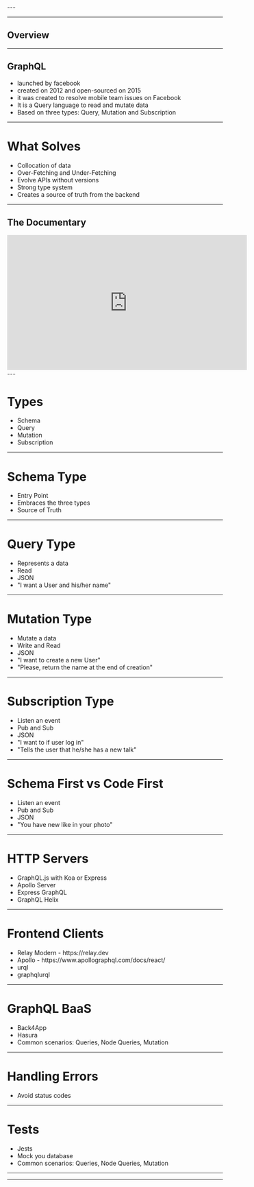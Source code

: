 


<Head>
  <title>GraphQL - Real World</title>
</Head>

<Cover />
---
<Intro />

---
## Overview

<Roadmap />

---
## GraphQL

<ul>
    <Appear>
        <li>launched by facebook</li>
        <li>created on 2012 and open-sourced on 2015</li>
        <li>it was created to resolve mobile team issues on Facebook</li>
        <li>It is a Query language to read and mutate data</li>
        <li>Based on three types: Query, Mutation and Subscription</li>
    </Appear>
</ul>

---

# What Solves

<ul>
    <Appear>
        <li>Collocation of data</li>
        <li>Over-Fetching and Under-Fetching</li>
        <li>Evolve APIs without versions</li>
        <li>Strong type system</li>
        <li>Creates a source of truth from the backend</li>
    </Appear>
</ul>

---

## The Documentary

<iframe width="560" height="315" src="https://www.youtube.com/embed/783ccP__No8" title="YouTube video player" frameborder="0" allow="accelerometer; autoplay; clipboard-write; encrypted-media; gyroscope; picture-in-picture" allowfullscreen></iframe>
---

# Types

<ul>
    <Appear>
        <li>Schema</li>
        <li>Query</li>
        <li>Mutation</li>
        <li>Subscription</li>
    </Appear>
</ul>

---

# Schema Type
<ul>
    <li>Entry Point</li>
    <li>Embraces the three types</li>
    <li>Source of Truth</li>
</ul>

---

# Query Type
<ul>
    <li>Represents a data</li>
    <li>Read</li>
    <li>JSON</li>
    <li>"I want a User and his/her name"</li>
</ul>

---

# Mutation Type
<ul>
    <li>Mutate a data</li>
    <li>Write and Read</li>
    <li>JSON</li>
    <li>"I want to create a new User"</li>
    <li>"Please, return the name at the end of creation"</li>
</ul>

---

# Subscription Type
<ul>
    <li>Listen an event</li>
    <li>Pub and Sub</li>
    <li>JSON</li>
    <li>"I want to if user log in"</li>
    <li>"Tells the user that he/she has a new talk"</li>
</ul>

---

# Schema First vs Code First
<ul>
    <li>Listen an event</li>
    <li>Pub and Sub</li>
    <li>JSON</li>
    <li>"You have new like in your photo"</li>
</ul>

---

# HTTP Servers
<ul>
    <li>GraphQL.js with Koa or Express</li>
    <li>Apollo Server</li>
    <li>Express GraphQL</li>
    <li>GraphQL Helix</li>
</ul>

---

# Frontend Clients

<ul>
    <li>Relay Modern - https://relay.dev</li>
    <li>Apollo - https://www.apollographql.com/docs/react/</li>
    <li>urql</li>
    <li>graphqlurql</li>
</ul>

---

# GraphQL BaaS

<ul>
    <li>Back4App</li>
    <li>Hasura</li>
    <li>Common scenarios: Queries, Node Queries, Mutation</li>
</ul>

---

# Handling Errors

<ul>
    <li>Avoid status codes</li>
</ul>

---

# Tests
<ul>
    <li>Jests</li>
    <li>Mock you database</li>
    <li>Common scenarios: Queries, Node Queries, Mutation</li>
</ul>

---
<Thanks />

---
<Feedback />